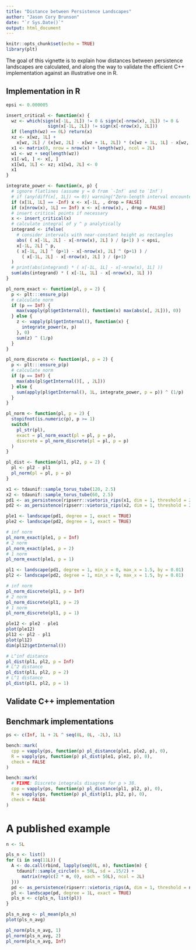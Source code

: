 ```yaml
---
title: "Distance between Persistence Landscapes"
author: "Jason Cory Brunson"
date: "`r Sys.Date()`"
output: html_document
---
```


```r
knitr::opts_chunk$set(echo = TRUE)
library(plt)
```

The goal of this vignette is to explain how distances between persistence landscapes are calculated, and along the way to validate the efficient C++ implementation against an illustrative one in R.

## Implementation in R

```r
epsi <- 0.000005
```

```r
insert_critical <- function(x) {
  wz <- which(sign(x[-1L, 2L]) != 0 & sign(x[-nrow(x), 2L]) != 0 &
                sign(x[-1L, 2L]) != sign(x[-nrow(x), 2L]))
  if (length(wz) == 0L) return(x)
  xz <- x[wz, 1L] +
    x[wz, 2L] / (x[wz, 2L] - x[wz + 1L, 2L]) * (x[wz + 1L, 1L] - x[wz, 1L])
  x1 <- matrix(0, nrow = nrow(x) + length(wz), ncol = 2L)
  w1 <- wz + seq(length(wz))
  x1[-w1, ] <- x[, ]
  x1[w1, 1L] <- xz; x1[w1, 2L] <- 0
  x1
}
```

```r
integrate_power <- function(x, p) {
  # ignore flatlines (assume y = 0 from `-Inf` and to `Inf`)
  # if (any(diff(x[, 1L]) <= 0)) warning("Zero-length interval encountered.")
  if (x[1L, 1L] == -Inf) x <- x[-1L, , drop = FALSE]
  if (x[nrow(x), 1L] == Inf) x <- x[-nrow(x), , drop = FALSE]
  # insert critical points if necessary
  x <- insert_critical(x)
  # calculate integral of y ^ p analytically
  integrand <- ifelse(
    # consider intervals with near-constant height as rectangles
    abs( ( x[-1L, 2L] - x[-nrow(x), 2L] ) / (p+1) ) < epsi,
    x[-1L, 2L] ^ p,
    ( x[-1L, 2L] ^ (p+1) - x[-nrow(x), 2L] ^ (p+1) ) /
      ( x[-1L, 2L] - x[-nrow(x), 2L] ) / (p+1)
  )
  # print(abs(integrand) * ( x[-1L, 1L] - x[-nrow(x), 1L] ))
  sum(abs(integrand) * ( x[-1L, 1L] - x[-nrow(x), 1L] ))
}
```

```r
pl_norm_exact <- function(pl, p = 2) {
  p <- plt:::ensure_p(p)
  # calculate norm
  if (p == Inf) {
    max(vapply(pl$getInternal(), function(x) max(abs(x[, 2L])), 0))
  } else {
    z <- vapply(pl$getInternal(), function(x) {
      integrate_power(x, p)
    }, 0)
    sum(z) ^ (1/p)
  }
}
```

```r
pl_norm_discrete <- function(pl, p = 2) {
  p <- plt:::ensure_p(p)
  # calculate norm
  if (p == Inf) {
    max(abs(pl$getInternal()[, , 2L]))
  } else {
    sum(apply(pl$getInternal(), 1L, integrate_power, p = p)) ^ (1/p)
  }
}
```

```r
pl_norm <- function(pl, p = 2) {
  stopifnot(is.numeric(p), p >= 1)
  switch(
    pl_str(pl),
    exact = pl_norm_exact(pl = pl, p = p),
    discrete = pl_norm_discrete(pl = pl, p = p)
  )
}
```

```r
pl_dist <- function(pl1, pl2, p = 2) {
  pl <- pl2 - pl1
  pl_norm(pl = pl, p = p)
}
```

```r
x1 <- tdaunif::sample_torus_tube(120, 2.5)
x2 <- tdaunif::sample_torus_tube(60, 2.5)
pd1 <- as_persistence(ripserr::vietoris_rips(x1, dim = 1, threshold = 2))
pd2 <- as_persistence(ripserr::vietoris_rips(x2, dim = 1, threshold = 2))
```

```r
ple1 <- landscape(pd1, degree = 1, exact = TRUE)
ple2 <- landscape(pd2, degree = 1, exact = TRUE)
```

```r
# inf norm
pl_norm_exact(ple1, p = Inf)
# 2 norm
pl_norm_exact(ple1, p = 2)
# 1 norm
pl_norm_exact(ple1, p = 1)
```

```r
pl1 <- landscape(pd1, degree = 1, min_x = 0, max_x = 1.5, by = 0.01)
pl2 <- landscape(pd2, degree = 1, min_x = 0, max_x = 1.5, by = 0.01)
```

```r
# inf norm
pl_norm_discrete(pl1, p = Inf)
# 2 norm
pl_norm_discrete(pl1, p = 2)
# 1 norm
pl_norm_discrete(pl1, p = 1)
```

```r
ple12 <- ple2 - ple1
plot(ple12)
pl12 <- pl2 - pl1
plot(pl12)
dim(pl12$getInternal())
```

```r
# L^inf distance
pl_dist(pl1, pl2, p = Inf)
# L^2 distance
pl_dist(pl1, pl2, p = 2)
# L^1 distance
pl_dist(pl1, pl2, p = 1)
```

## Validate C++ implementation



## Benchmark implementations

```r
ps <- c(Inf, 1L + 2L ^ seq(8L, 0L, -2L), 1L)
```

```r
bench::mark(
  cpp = vapply(ps, function(p) pl_distance(ple1, ple2, p), 0),
  R = vapply(ps, function(p) pl_dist(ple1, ple2, p), 0),
  check = FALSE
)
```

```r
bench::mark(
  # FIXME: Discrete integrals disagree for p > 38.
  cpp = vapply(ps, function(p) pl_distance(pl1, pl2, p), 0),
  R = vapply(ps, function(p) pl_dist(pl1, pl2, p), 0),
  check = FALSE
)
```

# A published example

```r
n <- 5L

pls_n <- list()
for (i in seq(11L)) {
  A <- do.call(rbind, lapply(seq(0L, n), function(m) {
    tdaunif::sample_circle(n = 50L, sd = .15/2) +
      matrix(rep(c(2 * m, 0), each = 50L), ncol = 2L)
  }))
  pd <- as_persistence(ripserr::vietoris_rips(A, dim = 1, threshold = n * 2))
  pl <- landscape(pd, degree = 1L, exact = TRUE)
  pls_n <- c(pls_n, list(pl))
}

pls_n_avg <- pl_mean(pls_n)
plot(pls_n_avg)

pl_norm(pls_n_avg, 1)
pl_norm(pls_n_avg, 2)
pl_norm(pls_n_avg, Inf)
```

